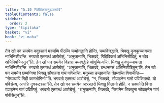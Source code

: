 ```yaml
---
title: "5.10 गिहिविकतानुञ्ञातादि"
tableOfContents: false
sidebar:
  order: 2
type: "tipitaka"
basket: "vi"
book: "vi-maha"
---
```



<DynamicBreadcrumb />

<Division number="256" book="vi-maha">

<Paragraph number="1172" book="vi-maha">
तेन खो पन समयेन मनुस्सानं मञ्चम्पि पीठम्पि चम्मोनद्धानि होन्ति, चम्मविनद्धानि. भिक्खू कुक्कुच्चायन्ता नाभिनिसीदन्ति. भगवतो एतमत्थं आरोचेसुं. “अनुजानामि, भिक्खवे, गिहिविकतं अभिनिसीदितुं, न त्वेव अभिनिपज्जितुन्”ति.
</Paragraph>

<Paragraph number="1173" book="vi-maha">
तेन खो पन समयेन विहारा चम्मवद्धेहि ओगुम्फियन्ति. भिक्खू कुक्कुच्चायन्ता नाभिनिसीदन्ति. भगवतो एतमत्थं आरोचेसुं. “अनुजानामि, भिक्खवे, बन्धनमत्तं अभिनिसीदितुन्”ति.
</Paragraph>

<Paragraph number="1174" book="vi-maha">
तेन खो पन समयेन छब्बग्गिया भिक्खू सौपाहना गामं पविसन्ति. मनुस्सा उज्झायन्ति खिय्यन्ति विपाचेन्ति—  “सेय्यथापि गिही कामभोगिनो”ति. भगवतो एतमत्थं आरोचेसुं. “न, भिक्खवे, सौपाहनेन गामो पविसितब्बो. यो पविसेय्य, आपत्ति दुक्कटस्सा”ति.
</Paragraph>

<Paragraph number="1175" book="vi-maha">
तेन खो पन समयेन अञ्ञतरो भिक्खु गिलानो होति, न सक्कोति विना उपाहनेन गामं पविसितुं. भगवतो एतमत्थं आरोचेसुं. “अनुजानामि, भिक्खवे, गिलानेन भिक्खुना सौपाहनेन गामं पविसितुन्”ति.
</Paragraph>
</Division>